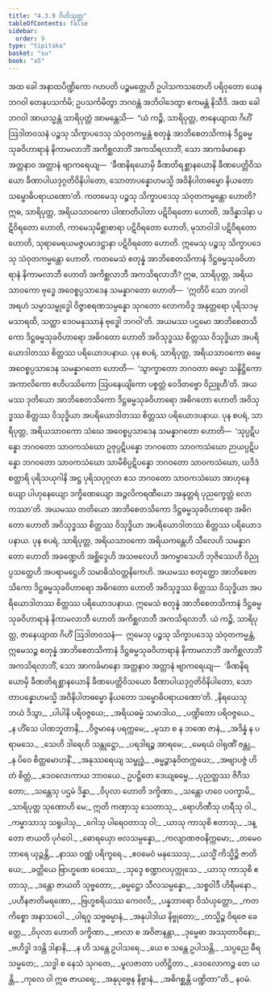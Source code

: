 ```yaml
---
title: "4.3.9 ဂိဟိသုတ္တ"
tableOfContents: false
sidebar:
  order: 9
type: "tipitaka"
basket: "su"
book: "a5"
---
```



<DynamicBreadcrumb />

<Division number="179" book="a5" e="ch" v="16" p="186">

<Paragraph number="1036" book="a5">
အထ ခေါ အနာထပိဏ္ဍိကော ဂဟပတိ ပဉ္စမတ္တေဟိ ဥပါသကသတေဟိ ပရိဝုတော ယေန ဘဂဝါ တေနုပသင်္ကမိ; ဥပသင်္ကမိတွာ ဘဂဝန္တံ အဘိဝါဒေတွာ ဧကမန္တံ နိသီဒိ. အထ ခေါ ဘဂဝါ အာယသ္မန္တံ သာရိပုတ္တံ အာမန္တေသိ—  “ယံ ကဉ္စိ, သာရိပုတ္တ, ဇာနေယျာထ ဂိဟိံ ဩဒါတဝသနံ ပဉ္စသု သိက္ခာပဒေသု သံဝုတကမ္မန္တံ စတုန္နံ အာဘိစေတသိကာနံ ဒိဋ္ဌဓမ္မသုခဝိဟာရာနံ နိကာမလာဘိံ အကိစ္ဆလာဘိံ အကသိရလာဘိံ, သော အာကင်္ခမာနော အတ္တနာဝ အတ္တာနံ ဗျာကရေယျ—  ‘ခီဏနိရယောမှိ ခီဏတိရစ္ဆာနယောနိ ခီဏပေတ္တိဝိသယော ခီဏာပါယဒုဂ္ဂတိဝိနိပါတော, သောတာပန္နောဟမသ္မိ အဝိနိပါတဓမ္မော နိယတော သမ္ဗောဓိပရာယဏော’တိ.
</Paragraph>

<Paragraph number="1037" book="a5">
ကတမေသု ပဉ္စသု သိက္ခာပဒေသု သံဝုတကမ္မန္တော ဟောတိ? ဣဓ, သာရိပုတ္တ, အရိယသာဝကော ပါဏာတိပါတာ ပဋိဝိရတော ဟောတိ, အဒိန္နာဒါနာ ပဋိဝိရတော ဟောတိ, ကာမေသုမိစ္ဆာစာရာ ပဋိဝိရတော ဟောတိ, မုသာဝါဒါ ပဋိဝိရတော ဟောတိ, သုရာမေရယမဇ္ဇပမာဒဋ္ဌာနာ ပဋိဝိရတော ဟောတိ. ဣမေသု ပဉ္စသု သိက္ခာပဒေသု သံဝုတကမ္မန္တော ဟောတိ.
</Paragraph>

<Paragraph number="1038" book="a5">
ကတမေသံ စတုန္နံ အာဘိစေတသိကာနံ ဒိဋ္ဌဓမ္မသုခဝိဟာရာနံ နိကာမလာဘီ ဟောတိ အကိစ္ဆလာဘီ အကသိရလာဘီ? ဣဓ, သာရိပုတ္တ, အရိယသာဝကော ဗုဒ္ဓေ အဝေစ္စပ္ပသာဒေန သမန္နာဂတော ဟောတိ—  ‘ဣတိပိ သော ဘဂဝါ အရဟံ သမ္မာသမ္ဗုဒ္ဓေါ ဝိဇ္ဇာစရဏသမ္ပန္နော သုဂတော လောကဝိဒူ အနုတ္တရော ပုရိသဒမ္မသာရထိ, သတ္ထာ ဒေဝမနုဿာနံ ဗုဒ္ဓေါ ဘဂဝါ’တိ. အယမဿ ပဌမော အာဘိစေတသိကော ဒိဋ္ဌဓမ္မသုခဝိဟာရော အဓိဂတော ဟောတိ အဝိသုဒ္ဓဿ စိတ္တဿ ဝိသုဒ္ဓိယာ အပရိယောဒါတဿ စိတ္တဿ ပရိယောဒပနာယ.
</Paragraph>

<Paragraph number="1039" book="a5">
ပုန စပရံ, သာရိပုတ္တ, အရိယသာဝကော ဓမ္မေ အဝေစ္စပ္ပသာဒေန သမန္နာဂတော ဟောတိ—  ‘သွာက္ခာတော ဘဂဝတာ ဓမ္မော သန္ဒိဋ္ဌိကော အကာလိကော ဧဟိပဿိကော ဩပနေယျိကော ပစ္စတ္တံ ဝေဒိတဗ္ဗော ဝိညူဟီ’တိ. အယမဿ ဒုတိယော အာဘိစေတသိကော ဒိဋ္ဌဓမ္မသုခဝိဟာရော အဓိဂတော ဟောတိ အဝိသုဒ္ဓဿ စိတ္တဿ ဝိသုဒ္ဓိယာ အပရိယောဒါတဿ စိတ္တဿ ပရိယောဒပနာယ.
</Paragraph>

<Paragraph number="1040" book="a5">
ပုန စပရံ, သာရိပုတ္တ, အရိယသာဝကော သံဃေ အဝေစ္စပ္ပသာဒေန သမန္နာဂတော ဟောတိ—  ‘သုပ္ပဋိပန္နော ဘဂဝတော သာဝကသံဃော ဥဇုပ္ပဋိပန္နော ဘဂဝတော သာဝကသံဃော ဉာယပ္ပဋိပန္နော ဘဂဝတော သာဝကသံဃော သာမီစိပ္ပဋိပန္နော ဘဂဝတော သာဝကသံဃော, ယဒိဒံ စတ္တာရိ ပုရိသယုဂါနိ အဋ္ဌ ပုရိသပုဂ္ဂလာ ဧသ ဘဂဝတော သာဝကသံဃော အာဟုနေယျော ပါဟုနေယျော ဒက္ခိဏေယျော အဉ္ဇလိကရဏီယော အနုတ္တရံ ပုညက္ခေတ္တံ လောကဿာ’တိ. အယမဿ တတိယော အာဘိစေတသိကော ဒိဋ္ဌဓမ္မသုခဝိဟာရော အဓိဂတော ဟောတိ အဝိသုဒ္ဓဿ စိတ္တဿ ဝိသုဒ္ဓိယာ အပရိယောဒါတဿ စိတ္တဿ ပရိယောဒပနာယ.
</Paragraph>

<Paragraph number="1041" book="a5">
ပုန စပရံ, သာရိပုတ္တ, အရိယသာဝကော အရိယကန္တေဟိ သီလေဟိ သမန္နာဂတော ဟောတိ အခဏ္ဍေဟိ အစ္ဆိဒ္ဒေဟိ အသဗလေဟိ အကမ္မာသေဟိ ဘုဇိဿေဟိ ဝိညုပ္ပသတ္ထေဟိ အပရာမဋ္ဌေဟိ သမာဓိသံဝတ္တနိကေဟိ. အယမဿ စတုတ္ထော အာဘိစေတသိကော ဒိဋ္ဌဓမ္မသုခဝိဟာရော အဓိဂတော ဟောတိ အဝိသုဒ္ဓဿ စိတ္တဿ ဝိသုဒ္ဓိယာ အပရိယောဒါတဿ စိတ္တဿ ပရိယောဒပနာယ. ဣမေသံ စတုန္နံ အာဘိစေတသိကာနံ ဒိဋ္ဌဓမ္မသုခဝိဟာရာနံ နိကာမလာဘီ ဟောတိ အကိစ္ဆလာဘီ အကသိရလာဘီ.
</Paragraph>

<Paragraph number="1042" book="a5">
ယံ ကဉ္စိ, သာရိပုတ္တ, ဇာနေယျာထ ဂိဟိံ ဩဒါတဝသနံ—  ဣမေသု ပဉ္စသု သိက္ခာပဒေသု သံဝုတကမ္မန္တံ, ဣမေသဉ္စ စတုန္နံ အာဘိစေတသိကာနံ ဒိဋ္ဌဓမ္မသုခဝိဟာရာနံ နိကာမလာဘိံ အကိစ္ဆလာဘိံ အကသိရလာဘိံ, သော အာကင်္ခမာနော အတ္တနာဝ အတ္တာနံ ဗျာကရေယျ—  ‘ခီဏနိရယောမှိ ခီဏတိရစ္ဆာနယောနိ ခီဏပေတ္တိဝိသယော ခီဏာပါယဒုဂ္ဂတိဝိနိပါတော, သောတာပန္နောဟမသ္မိ အဝိနိပါတဓမ္မော နိယတော သမ္ဗောဓိပရာယဏော’တိ.
</Paragraph>

<Paragraph number="1043" type="verses" book="a5">
_နိရယေသု ဘယံ ဒိသွာ,_  
_ပါပါနိ ပရိဝဇ္ဇယေ;_  
_အရိယဓမ္မံ သမာဒါယ,_  
_ပဏ္ဍိတော ပရိဝဇ္ဇယေ._  

</Paragraph>

<Paragraph number="1044" type="verses" book="a5">
_န ဟိံသေ ပါဏဘူတာနိ,_  
_ဝိဇ္ဇမာနေ ပရက္ကမေ;_  
_မုသာ စ န ဘဏေ ဇာနံ,_  
_အဒိန္နံ န ပရာမသေ._  

</Paragraph>

<Paragraph number="1045" type="verses" book="a5">
_သေဟိ ဒါရေဟိ သန္တုဋ္ဌော,_  
_ပရဒါရဉ္စ အာရမေ;_  
_မေရယံ ဝါရုဏိံ ဇန္တု,_  
_န ပိဝေ စိတ္တမောဟနိံ._  

</Paragraph>

<Paragraph number="1046" type="verses" book="a5">
_အနုဿရေယျ သမ္ဗုဒ္ဓံ,_  
_ဓမ္မဉ္စာနုဝိတက္ကယေ;_  
_အဗျာပဇ္ဇံ ဟိတံ စိတ္တံ,_  
_ဒေဝလောကာယ ဘာဝယေ._  

</Paragraph>

<Paragraph number="1047" type="verses" book="a5">
ဥပဋ္ဌိတေ ဒေယျဓမ္မေ,_  
_ပုညတ္ထဿ ဇိဂီသတော;_  
_သန္တေသု ပဌမံ ဒိန္နာ,_  
_ဝိပုလာ ဟောတိ ဒက္ခိဏာ._  

</Paragraph>

<Paragraph number="1048" type="verses" book="a5">
_သန္တော ဟဝေ ပဝက္ခာမိ,_  
_သာရိပုတ္တ သုဏောဟိ မေ;_  
ဣတိ ကဏှာသု သေတာသု,_  
_ရောဟိဏီသု ဟရီသု ဝါ._  

</Paragraph>

<Paragraph number="1049" type="verses" book="a5">
_ကမ္မာသာသု သရူပါသု,_  
_ဂေါသု ပါရေဝတာသု ဝါ;_  
_ယာသု ကာသုစိ ဧတာသု,_  
_ဒန္တော ဇာယတိ ပုင်္ဂဝေါ._  

</Paragraph>

<Paragraph number="1050" type="verses" book="a5">
_ဓောရယှော ဗလသမ္ပန္နော,_  
_ကလျာဏဇဝနိက္ကမော;_  
_တမေဝ ဘာရေ ယုဉ္ဇန္တိ,_  
_နာဿ ဝဏ္ဏံ ပရိက္ခရေ._  

</Paragraph>

<Paragraph number="1051" type="verses" book="a5">
_ဧဝမေဝံ မနုဿေသု,_  
_ယသ္မိံ ကိသ္မိဉ္စိ ဇာတိယေ;_  
_ခတ္တိယေ ဗြာဟ္မဏေ ဝေဿေ,_  
_သုဒ္ဒေ စဏ္ဍာလပုက္ကုသေ._  

</Paragraph>

<Paragraph number="1052" type="verses" book="a5">
_ယာသု ကာသုစိ ဧတာသု,_  
_ဒန္တော ဇာယတိ သုဗ္ဗတော;_  
_ဓမ္မဋ္ဌော သီလသမ္ပန္နော,_  
_သစ္စဝါဒီ ဟိရီမနော._  

</Paragraph>

<Paragraph number="1053" type="verses" book="a5">
_ပဟီနဇာတိမရဏော,_  
_ဗြဟ္မစရိယဿ ကေဝလီ;_  
_ပန္နဘာရော ဝိသံယုတ္တော,_  
_ကတကိစ္စော အနာသဝေါ._  

</Paragraph>

<Paragraph number="1054" type="verses" book="a5">
_ပါရဂူ သဗ္ဗဓမ္မာနံ,_  
_အနုပါဒါယ နိဗ္ဗုတော;_  
_တသ္မိဉ္စ ဝိရဇေ ခေတ္တေ,_  
_ဝိပုလာ ဟောတိ ဒက္ခိဏာ._  

</Paragraph>

<Paragraph number="1055" type="verses" book="a5">
_ဗာလာ စ အဝိဇာနန္တာ,_  
_ဒုမ္မေဓာ အဿုတာဝိနော;_  
_ဗဟိဒ္ဓါ ဒဒန္တိ ဒါနာနိ,_  
_န ဟိ သန္တေ ဥပါသရေ._  

</Paragraph>

<Paragraph number="1056" type="verses" book="a5">
_ယေ စ သန္တေ ဥပါသန္တိ,_  
_သပ္ပညေ ဓီရသမ္မတေ;_  
_သဒ္ဓါ စ နေသံ သုဂတေ,_  
_မူလဇာတာ ပတိဋ္ဌိတာ._  

</Paragraph>

<Paragraph number="1057" type="verses" book="a5">
_ဒေဝလောကဉ္စ တေ ယန္တိ,_  
_ကုလေ ဝါ ဣဓ ဇာယရေ;_  
_အနုပုဗ္ဗေန နိဗ္ဗာနံ,_  
_အဓိဂစ္ဆန္တိ ပဏ္ဍိတာ”တိ._  


</Paragraph>
</Division>

<Paragraph number="1058" type="center" book="a5">
နဝမံ.
</Paragraph>